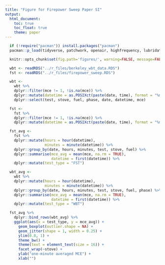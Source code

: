 ```yaml
---
title: "Figure for Firepower Sweep Paper SI"
output:
  html_document:
    toc: true
    toc_float: true
    theme: paper
---
```


```r
  if (!require("pacman")) install.packages("pacman")
  pacman::p_load(tidyverse, patchwork, openair, highfrequency, lubridate)
```

```r
  knitr::opts_chunk$set(fig.path='figures/', warning=FALSE, message=FALSE, cache=FALSE, echo=FALSE)
```

```r
  wbt <- readRDS("../r_files/berkeley_wbt_data.RDS")
  fst <- readRDS("../r_files/firepower_sweep.RDS")
```

```r
  wbt <-
    wbt %>%
    dplyr::filter(mce != 1, !is.na(mce)) %>%
    dplyr::mutate(datetime = as.POSIXct(paste(date, time), format = "%m/%d/%Y %H:%M:%S")) %>%
    dplyr::select(test, stove, fuel, phase, date, datetime, mce)
```

```r
  fst <-
    fst %>%
    dplyr::filter(mce != 1, !is.na(mce)) %>%
    dplyr::mutate(datetime = as.POSIXct(paste(date, time), format = "%m/%d/%Y %H:%M:%S"))
```

```r
  fst_avg <-
    fst %>%
    dplyr::mutate(hours = hour(datetime),
                  minutes = minute(datetime)) %>%
    dplyr::group_by(date, hours, minutes, test, stove, fuel) %>%
    dplyr::summarise(mce_avg = mean(mce, na.rm = TRUE),
                     datetime = first(datetime)) %>%
    dplyr::mutate(test_type = "FST")
```

```r
  wbt_avg <-
    wbt %>%
    dplyr::mutate(hours = hour(datetime),
                  minutes = minute(datetime)) %>%
    dplyr::group_by(date, hours, minutes, test, stove, fuel, phase) %>%
    dplyr::summarise(mce_avg = mean(mce, na.rm = TRUE),
                     datetime = first(datetime)) %>%
    dplyr::mutate(test_type = "WBT")
```

```r
  fst_avg %>%
    dplyr::bind_rows(wbt_avg) %>%
    ggplot(aes(x = test_type, y = mce_avg)) +
      geom_boxplot(outlier.shape = NA) +
      geom_jitter(shape = 1, width = 0.25) +
      ylim(0.8, 1) +
      theme_bw() +
      theme(text = element_text(size = 16)) +
      facet_wrap(~stove) +
      ylab("one-minute averaged MCE") +
      xlab("")
```

